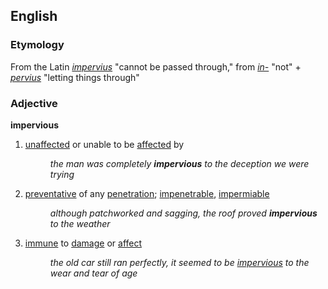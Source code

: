 == English ==
=== Etymology ===
From the Latin ''[[impervius]]'' "cannot be passed through," from ''[[in-]]'' "not" + ''[[pervius]]'' "letting things through"

=== Adjective ===
'''impervious'''
# [[unaffected]] or unable to be [[affected]] by
#: ''the man was completely '''impervious''' to the deception we were trying''
# [[preventative]] of any [[penetration]]; [[impenetrable]], [[impermiable]]
#: ''although patchworked and sagging, the roof proved '''impervious''' to the weather''
# [[immune]] to [[damage]] or [[affect]]
#: ''the old car still ran perfectly, it seemed to be [[impervious]] to the wear and tear of age''